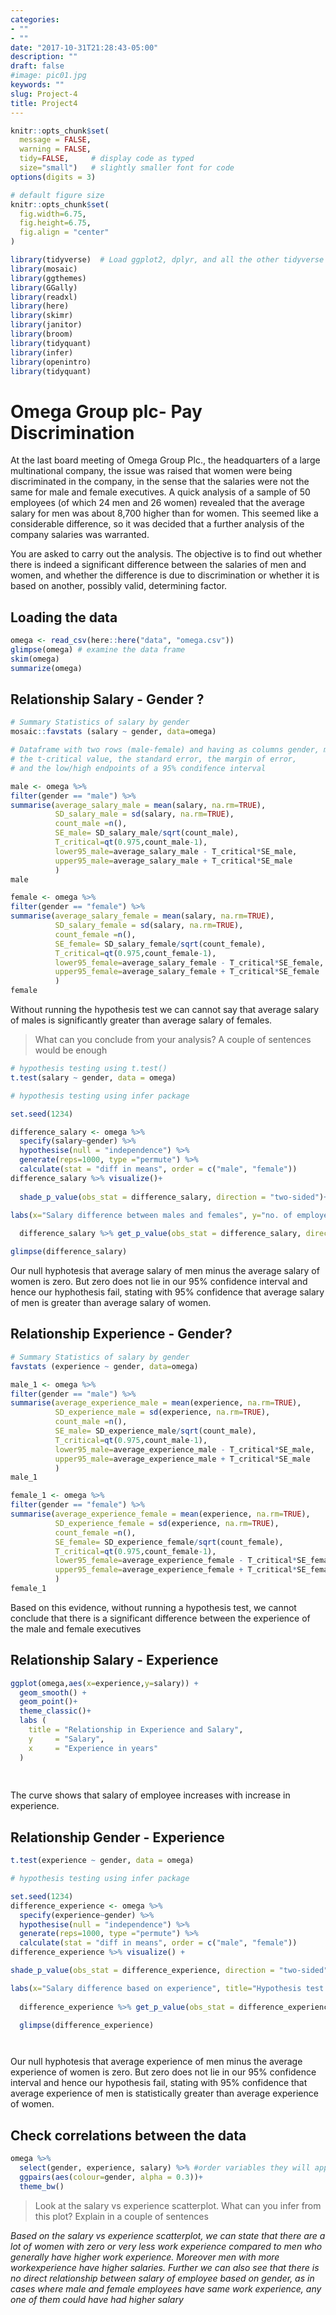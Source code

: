 ```yaml
---
categories:
- ""
- ""
date: "2017-10-31T21:28:43-05:00"
description: ""
draft: false
#image: pic01.jpg
keywords: ""
slug: Project-4
title: Project4
---
```



```r
knitr::opts_chunk$set(
  message = FALSE, 
  warning = FALSE, 
  tidy=FALSE,     # display code as typed
  size="small")   # slightly smaller font for code
options(digits = 3)

# default figure size
knitr::opts_chunk$set(
  fig.width=6.75, 
  fig.height=6.75,
  fig.align = "center"
)
```


```r
library(tidyverse)  # Load ggplot2, dplyr, and all the other tidyverse packages
library(mosaic)
library(ggthemes)
library(GGally)
library(readxl)
library(here)
library(skimr)
library(janitor)
library(broom)
library(tidyquant)
library(infer)
library(openintro)
library(tidyquant)
```

# Omega Group plc- Pay Discrimination


At the last board meeting of Omega Group Plc., the headquarters of a large multinational company, the issue was raised that women were being discriminated in the company, in the sense that the salaries were not the same for male and female executives. A quick analysis of a sample of 50 employees (of which 24 men and 26 women) revealed that the average salary for men was about 8,700 higher than for women. This seemed like a considerable difference, so it was decided that a further analysis of the company salaries was warranted. 

You are asked to carry out the analysis. The objective is to find out whether there is indeed a significant difference between the salaries of men and women, and whether the difference is due to discrimination or whether it is based on another, possibly valid, determining factor. 

## Loading the data


```r
omega <- read_csv(here::here("data", "omega.csv"))
glimpse(omega) # examine the data frame
skim(omega)
summarize(omega)
```

## Relationship Salary - Gender ?


```r
# Summary Statistics of salary by gender
mosaic::favstats (salary ~ gender, data=omega)

# Dataframe with two rows (male-female) and having as columns gender, mean, SD, sample size, 
# the t-critical value, the standard error, the margin of error, 
# and the low/high endpoints of a 95% condifence interval

male <- omega %>% 
filter(gender == "male") %>% 
summarise(average_salary_male = mean(salary, na.rm=TRUE),
          SD_salary_male = sd(salary, na.rm=TRUE),
          count_male =n(),
          SE_male= SD_salary_male/sqrt(count_male),
          T_critical=qt(0.975,count_male-1),
          lower95_male=average_salary_male - T_critical*SE_male,
          upper95_male=average_salary_male + T_critical*SE_male
          ) 
male

female <- omega %>% 
filter(gender == "female") %>% 
summarise(average_salary_female = mean(salary, na.rm=TRUE),
          SD_salary_female = sd(salary, na.rm=TRUE),
          count_female =n(),
          SE_female= SD_salary_female/sqrt(count_female),
          T_critical=qt(0.975,count_female-1),
          lower95_female=average_salary_female - T_critical*SE_female,
          upper95_female=average_salary_female + T_critical*SE_female
          ) 
female

```
Without running the hypothesis test we can cannot say that average salary of males is significantly greater than average salary of females.

> What can you conclude from your analysis? A couple of sentences would be enough


```r
# hypothesis testing using t.test() 
t.test(salary ~ gender, data = omega)

# hypothesis testing using infer package

set.seed(1234)

difference_salary <- omega %>% 
  specify(salary~gender) %>% 
  hypothesise(null = "independence") %>% 
  generate(reps=1000, type ="permute") %>% 
  calculate(stat = "diff in means", order = c("male", "female"))
difference_salary %>% visualize()+
  
  shade_p_value(obs_stat = difference_salary, direction = "two-sided")+

labs(x="Salary difference between males and females", y="no. of employees", title="Hypothesis test for difference in salaries based on gender")
  
  difference_salary %>% get_p_value(obs_stat = difference_salary, direction = "two_sided")

glimpse(difference_salary)

```
Our null hyphotesis that average salary of men minus the average salary of women is zero. But zero does not lie in our 95% confidence interval and hence our hyphothesis fail, stating with 95% confidence that average salary of men is greater than average salary of women.  

## Relationship Experience - Gender?


```r
# Summary Statistics of salary by gender
favstats (experience ~ gender, data=omega)

male_1 <- omega %>% 
filter(gender == "male") %>% 
summarise(average_experience_male = mean(experience, na.rm=TRUE),
          SD_experience_male = sd(experience, na.rm=TRUE),
          count_male =n(),
          SE_male= SD_experience_male/sqrt(count_male),
          T_critical=qt(0.975,count_male-1),
          lower95_male=average_experience_male - T_critical*SE_male,
          upper95_male=average_experience_male + T_critical*SE_male
          ) 
male_1

female_1 <- omega %>% 
filter(gender == "female") %>% 
summarise(average_experience_female = mean(experience, na.rm=TRUE),
          SD_experience_female = sd(experience, na.rm=TRUE),
          count_female =n(),
          SE_female= SD_experience_female/sqrt(count_female),
          T_critical=qt(0.975,count_female-1),
          lower95_female=average_experience_female - T_critical*SE_female,
          upper95_female=average_experience_female + T_critical*SE_female
          ) 
female_1
```

Based on this evidence, without running a hypothesis test, we cannot conclude that there is a significant difference between the experience of the male and female executives

## Relationship Salary - Experience 


```r

ggplot(omega,aes(x=experience,y=salary)) + 
  geom_smooth() + 
  geom_point()+
  theme_classic()+ 
  labs (
    title = "Relationship in Experience and Salary",
    y     = "Salary",
    x     = "Experience in years"  
  )          
  
  
```
The curve shows that salary of employee increases with increase in experience.

## Relationship Gender - Experience

```r
t.test(experience ~ gender, data = omega)

# hypothesis testing using infer package

set.seed(1234)
difference_experience <- omega %>% 
  specify(experience~gender) %>% 
  hypothesise(null = "independence") %>% 
  generate(reps=1000, type ="permute") %>% 
  calculate(stat = "diff in means", order = c("male", "female"))
difference_experience %>% visualize() +

shade_p_value(obs_stat = difference_experience, direction = "two-sided")+

labs(x="Salary difference based on experience", title="Hypothesis test for difference in salaries based on experience")
  
  difference_experience %>% get_p_value(obs_stat = difference_experience, direction = "two_sided")

  glimpse(difference_experience)




```
Our null hyphotesis that average experience of men minus the average experience of women is zero. But zero does not lie in our 95% confidence interval and hence our hypothesis fail, stating with 95% confidence that average experience of men is statistically greater than average experience of women. 


## Check correlations between the data


```r
omega %>% 
  select(gender, experience, salary) %>% #order variables they will appear in ggpairs()
  ggpairs(aes(colour=gender, alpha = 0.3))+
  theme_bw()


```

> Look at the salary vs experience scatterplot. What can you infer from this plot? Explain in a couple of sentences

*Based on the salary vs experience scatterplot, we can state that there are a lot of women with zero or very less work experience compared to men who generally have higher work experience. Moreover men with more workexperience have higher salaries. Further we can also see that there is no direct relationship between salary of employee based on gender, as in cases where male and female employees have same work experience, any one of them could have had higher salary * 

